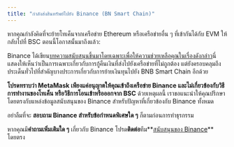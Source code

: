 ```yaml
---
title: "กำลังส่งสินทรัพย์ไปยัง Binance (BN Smart Chain)"
---
```


หากคุณกำลังคิดที่จะย้ายโทเค็นจากเครือข่าย Ethereum หรือเครือข่ายอื่น ๆ ที่เข้ากันได้กับ EVM ให้กลับไปที่ BSC ตอนนี้โอกาสนั้นมาถึงแล้ว:

Binance ได้เขียน[บทความสนับสนุนขึ้นมาโดยเฉพาะเพื่อให้ความช่วยเหลือคุณในเรื่องดังกล่าว](https://academy.binance.com/en/articles/how-to-recover-crypto-transferred-to-the-wrong-network-on-binance)นี่แสดงให้เห็นว่าเป็นการเฉพาะเกี่ยวกับการกู้คืนเงินที่ส่งไปยังเครือข่ายที่ไม่ถูกต้อง แต่ยังครอบคลุมถึงประเด็นทั่วไปที่สำคัญบางประการเกี่ยวกับการย้ายเงินทุนไปยัง BNB Smart Chain อีกด้วย

**โปรดทราบว่า MetaMask เพียงแค่อนุญาตให้คุณเข้าถึงเครือข่าย Binance และไม่เกี่ยวข้องกับวิธีการทำงานของโทเค็น หรือวิธีการโอนเข้าหรือออกจาก BSC** ด้วยเหตุผลนี้ เราขอแนะนำให้คุณปรึกษาโดยตรงกับแหล่งข้อมูลสนับสนุนของ Binance สำหรับปัญหาที่เกี่ยวข้องกับ Binance ทั้งหมด

อย่าลืมที่จะ **สอบถาม Binance สำหรับข้อกำหนดพิเศษใด ๆ** ก็ตามก่อนการทำธุรกรรม

หากคุณมี**คำถามเพิ่มเติมใด ๆ** เกี่ยวกับ Binance โปรด**ติดต่อ**ทีม**[สนับสนุนของ Binance](https://www.binance.com/en/support)** โดยตรง

